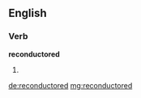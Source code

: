 ==English==

===Verb===
'''reconductored'''

# {{en-past of|reconductor}}

[[de:reconductored]]
[[mg:reconductored]]